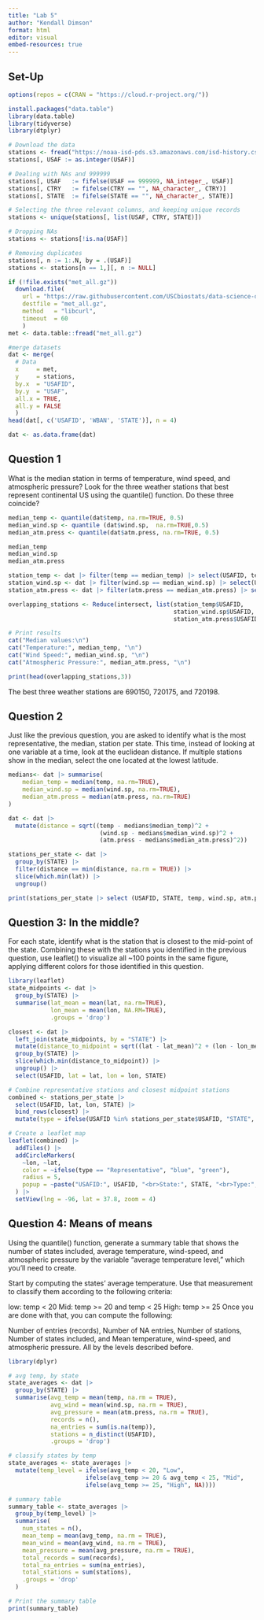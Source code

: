 ```yaml
---
title: "Lab 5"
author: "Kendall Dimson"
format: html
editor: visual
embed-resources: true
---
```


## Set-Up


```r
options(repos = c(CRAN = "https://cloud.r-project.org/"))
```

```r
install.packages("data.table")
library(data.table)
library(tidyverse)
library(dtplyr)

# Download the data
stations <- fread("https://noaa-isd-pds.s3.amazonaws.com/isd-history.csv")
stations[, USAF := as.integer(USAF)]

# Dealing with NAs and 999999
stations[, USAF   := fifelse(USAF == 999999, NA_integer_, USAF)]
stations[, CTRY   := fifelse(CTRY == "", NA_character_, CTRY)]
stations[, STATE  := fifelse(STATE == "", NA_character_, STATE)]

# Selecting the three relevant columns, and keeping unique records
stations <- unique(stations[, list(USAF, CTRY, STATE)])

# Dropping NAs
stations <- stations[!is.na(USAF)]

# Removing duplicates
stations[, n := 1:.N, by = .(USAF)]
stations <- stations[n == 1,][, n := NULL]

if (!file.exists("met_all.gz"))
  download.file(
    url = "https://raw.githubusercontent.com/USCbiostats/data-science-data/master/02_met/met_all.gz",
    destfile = "met_all.gz",
    method   = "libcurl",
    timeout  = 60
    )
met <- data.table::fread("met_all.gz")

#merge datasets
dat <- merge(
  # Data
  x     = met,      
  y     = stations, 
  by.x  = "USAFID",
  by.y  = "USAF",
  all.x = TRUE,      
  all.y = FALSE
  )
head(dat[, c('USAFID', 'WBAN', 'STATE')], n = 4)

dat <- as.data.frame(dat)

```

## Question 1

What is the median station in terms of temperature, wind speed, and atmospheric pressure? Look for the three weather stations that best represent continental US using the quantile() function. Do these three coincide?

```r
median_temp <- quantile(dat$temp, na.rm=TRUE, 0.5)
median_wind.sp <- quantile (dat$wind.sp,  na.rm=TRUE,0.5)
median_atm.press <- quantile(dat$atm.press, na.rm=TRUE, 0.5)

median_temp
median_wind.sp
median_atm.press

station_temp <- dat |> filter(temp == median_temp) |> select(USAFID, temp)
station_wind.sp <- dat |> filter(wind.sp == median_wind.sp) |> select(USAFID, wind.sp)
station_atm.press <- dat |> filter(atm.press == median_atm.press) |> select(USAFID, atm.press)

overlapping_stations <- Reduce(intersect, list(station_temp$USAFID, 
                                               station_wind.sp$USAFID, 
                                               station_atm.press$USAFID))

# Print results
cat("Median values:\n")
cat("Temperature:", median_temp, "\n")
cat("Wind Speed:", median_wind.sp, "\n")
cat("Atmospheric Pressure:", median_atm.press, "\n")

print(head(overlapping_stations,3))


```

The best three weather stations are 690150, 720175, and 720198.

## Question 2

Just like the previous question, you are asked to identify what is the most representative, the median, station per state. This time, instead of looking at one variable at a time, look at the euclidean distance. If multiple stations show in the median, select the one located at the lowest latitude.
```r
medians<- dat |> summarise(
    median_temp = median(temp, na.rm=TRUE),
    median_wind.sp = median(wind.sp, na.rm=TRUE),
    median_atm.press = median(atm.press, na.rm=TRUE)
)

dat <- dat |> 
  mutate(distance = sqrt((temp - medians$median_temp)^2 + 
                          (wind.sp - medians$median_wind.sp)^2 + 
                          (atm.press - medians$median_atm.press)^2))

stations_per_state <- dat |>
  group_by(STATE) |>
  filter(distance == min(distance, na.rm = TRUE)) |> 
  slice(which.min(lat)) |>
  ungroup()

print(stations_per_state |> select (USAFID, STATE, temp, wind.sp, atm.press))
```

## Question 3: In the middle?
For each state, identify what is the station that is closest to the mid-point of the state. Combining these with the stations you identified in the previous question, use leaflet() to visualize all ~100 points in the same figure, applying different colors for those identified in this question.

```r
library(leaflet)
state_midpoints <- dat |> 
  group_by(STATE) |> 
  summarise(lat_mean = mean(lat, na.rm=TRUE), 
            lon_mean = mean(lon, NA.RM=TRUE), 
            .groups = 'drop')

closest <- dat |> 
  left_join(state_midpoints, by = "STATE") |> 
  mutate(distance_to_midpoint = sqrt((lat - lat_mean)^2 + (lon - lon_mean)^2)) |> 
  group_by(STATE) |> 
  slice(which.min(distance_to_midpoint)) |> 
  ungroup() |> 
  select(USAFID, lat = lat, lon = lon, STATE)

# Combine representative stations and closest midpoint stations
combined <- stations_per_state |> 
  select(USAFID, lat, lon, STATE) |> 
  bind_rows(closest) |> 
  mutate(type = ifelse(USAFID %in% stations_per_state$USAFID, "STATE", "Closest to Midpoint"))

# Create a leaflet map
leaflet(combined) |> 
  addTiles() |> 
  addCircleMarkers(
    ~lon, ~lat, 
    color = ~ifelse(type == "Representative", "blue", "green"), 
    radius = 5,
    popup = ~paste("USAFID:", USAFID, "<br>State:", STATE, "<br>Type:", type)
  ) |> 
  setView(lng = -96, lat = 37.8, zoom = 4)


```


## Question 4: Means of means
Using the quantile() function, generate a summary table that shows the number of states included, average temperature, wind-speed, and atmospheric pressure by the variable “average temperature level,” which you’ll need to create.

Start by computing the states' average temperature. Use that measurement to classify them according to the following criteria:

low: temp < 20
Mid: temp >= 20 and temp < 25
High: temp >= 25
Once you are done with that, you can compute the following:

Number of entries (records),
Number of NA entries,
Number of stations,
Number of states included, and
Mean temperature, wind-speed, and atmospheric pressure.
All by the levels described before.

```r
library(dplyr)

# avg temp, by state
state_averages <- dat |> 
  group_by(STATE) |> 
  summarise(avg_temp = mean(temp, na.rm = TRUE),
            avg_wind = mean(wind.sp, na.rm = TRUE),
            avg_pressure = mean(atm.press, na.rm = TRUE),
            records = n(),
            na_entries = sum(is.na(temp)),
            stations = n_distinct(USAFID),
            .groups = 'drop')

# classify states by temp
state_averages <- state_averages |> 
  mutate(temp_level = ifelse(avg_temp < 20, "Low",
                      ifelse(avg_temp >= 20 & avg_temp < 25, "Mid", 
                      ifelse(avg_temp >= 25, "High", NA))))

# summary table
summary_table <- state_averages |> 
  group_by(temp_level) |> 
  summarise(
    num_states = n(),
    mean_temp = mean(avg_temp, na.rm = TRUE),
    mean_wind = mean(avg_wind, na.rm = TRUE),
    mean_pressure = mean(avg_pressure, na.rm = TRUE),
    total_records = sum(records),
    total_na_entries = sum(na_entries),
    total_stations = sum(stations),
    .groups = 'drop'
  )

# Print the summary table
print(summary_table)

```


